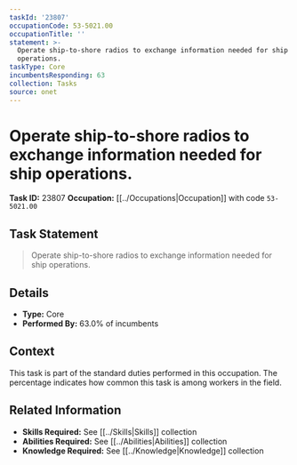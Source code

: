 ```yaml
---
taskId: '23807'
occupationCode: 53-5021.00
occupationTitle: ''
statement: >-
  Operate ship-to-shore radios to exchange information needed for ship
  operations.
taskType: Core
incumbentsResponding: 63
collection: Tasks
source: onet
---
```

# Operate ship-to-shore radios to exchange information needed for ship operations.

**Task ID:** 23807
**Occupation:** [[../Occupations|Occupation]] with code `53-5021.00`

## Task Statement

> Operate ship-to-shore radios to exchange information needed for ship operations.

## Details

- **Type:** Core
- **Performed By:** 63.0% of incumbents

## Context

This task is part of the standard duties performed in this occupation. The percentage indicates how common this task is among workers in the field.

## Related Information

- **Skills Required:** See [[../Skills|Skills]] collection
- **Abilities Required:** See [[../Abilities|Abilities]] collection
- **Knowledge Required:** See [[../Knowledge|Knowledge]] collection
